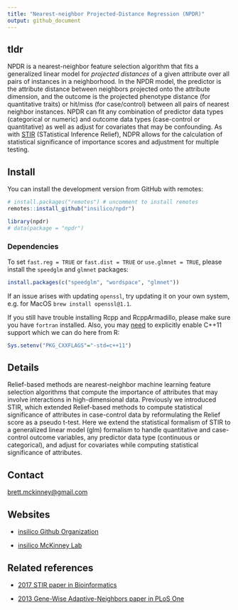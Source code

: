 ```yaml
---
title: "Nearest-neighbor Projected-Distance Regression (NPDR)"
output: github_document
---
```

## tldr

NPDR is a nearest-neighbor feature selection algorithm that fits a generalized linear model for _projected distances_ of a given attribute over all pairs of instances in a neighborhood. 
In the NPDR model, the predictor is the attribute distance between neighbors projected onto the attribute dimension, and the outcome is the projected phenotype distance (for quantitative traits) or hit/miss (for case/control) between all pairs of nearest neighbor instances.
NPDR can fit any combination of predictor data types (categorical or numeric) and outcome data types (case-control or quantitative) as well as adjust for covariates that may be confounding. 
As with [STIR](https://insilico.github.io/stir/) (STatistical Inference Relief), NDPR allows for the calculation of statistical significance of importance scores and adjustment for multiple testing.   

## Install
You can install the development version from GitHub with remotes:

```r
# install.packages("remotes") # uncomment to install remotes
remotes::install_github("insilico/npdr")

library(npdr)
# data(package = "npdr")
```

### Dependencies

To set `fast.reg = TRUE` or `fast.dist = TRUE` or `use.glmnet = TRUE`, please install the `speedglm` and `glmnet` packages:

```r
install.packages(c("speedglm", "wordspace", "glmnet"))
```

If an issue arises with updating `openssl`, try updating it on your own system, e.g. for MacOS `brew install openssl@1.1`.

If you still have trouble installing Rcpp and RcppArmadillo, please make sure you have `fortran` installed.
Also, you may [need](https://gallery.rcpp.org/articles/first-steps-with-C++11/) to explicitly enable C++11 support which we can do here from R:

```r
Sys.setenv("PKG_CXXFLAGS"="-std=c++11")
```

## Details

Relief-based methods are nearest-neighbor machine learning feature selection algorithms that compute the importance of attributes that may involve interactions in high-dimensional data.
Previously we introduced STIR, which extended Relief-based methods to compute statistical significance of attributes in case-control data by reformulating the Relief score as a pseudo t-test.
Here we extend the statistical formalism of STIR to a generalized linear model (glm) formalism to handle quantitative and case-control outcome variables, any predictor data type (continuous or categorical), and  adjust  for  covariates  while  computing statistical significance of attributes.


## Contact
[brett.mckinney@gmail.com](brett.mckinney@gmail.com)


## Websites

- [insilico Github Organization](https://github.com/insilico)

- [insilico McKinney Lab](http://insilico.utulsa.edu/)


## Related references

- [2017 STIR paper in Bioinformatics](https://doi.org/10.1093/bioinformatics/bty788)

- [2013 Gene-Wise Adaptive-Neighbors paper in PLoS One](https://journals.plos.org/plosone/article?id=10.1371/journal.pone.0081527)

